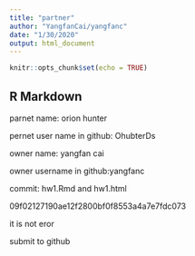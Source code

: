 ```yaml
---
title: "partner"
author: "YangfanCai/yangfanc"
date: "1/30/2020"
output: html_document
---
```


```r
knitr::opts_chunk$set(echo = TRUE)
```

## R Markdown

parnet name: orion hunter

pernet user name in github: OhubterDs

owner name: yangfan cai

owner username in github:yangfanc

commit: hw1.Rmd and hw1.html 

09f02127190ae12f2800bf0f8553a4a7e7fdc073

it is not eror

submit to github